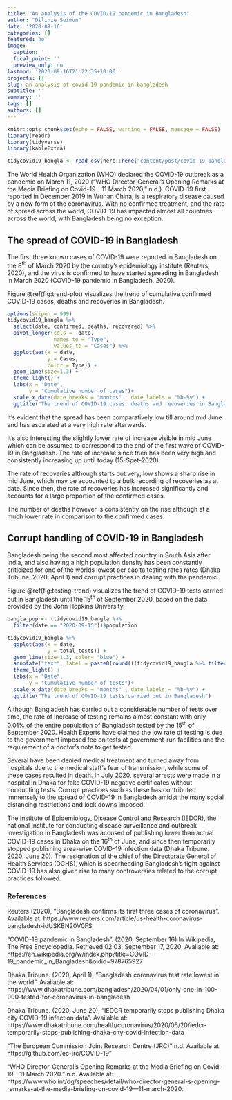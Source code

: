 ```yaml
---
title: "An analysis of the COVID-19 pandemic in Bangladesh"
author: "Dilinie Seimon"
date: '2020-09-16'
categories: []
featured: no
image:
  caption: ''
  focal_point: ''
  preview_only: no
lastmod: '2020-09-16T21:22:35+10:00'
projects: []
slug: an-analysis-of-covid-19-pandemic-in-bangladesh
subtitle: ''
summary: ''
tags: []
authors: []
---
```


```r
knitr::opts_chunk$set(echo = FALSE, warning = FALSE, message = FALSE)
library(readr)
library(tidyverse)
library(kableExtra)
```

```r
tidycovid19_bangla <- read_csv(here::here("content/post/covid-19-bangladesh/data/tidycovid19-bangladesh-data.csv"))
```

The World Health Organization (WHO) declared the COVID-19 outbreak as a pandemic on March 11, 2020  (“WHO Director-General’s Opening Remarks at the Media Briefing on Covid-19 - 11 March 2020,” n.d.). COVID-19 first reported in December 2019 in Wuhan China, is a respiratory disease caused by a new form of the coronavirus. With no confirmed treatment, and the rate of spread across the world, COVID-19 has impacted almost all countries across the world, with Bangladesh being no exception.

## The spread of COVID-19 in Bangladesh

The first three known cases of COVID-19 were reported in Bangladesh on the 8^th^ of March 2020 by the country's epidemiology institute (Reuters, 2020), and the virus is confirmed to have started spreading in Bangladesh in March 2020 (COVID-19 pandemic in Bangladesh, 2020).

Figure \@ref(fig:trend-plot) visualizes the trend of cumulative confirmed COVID-19 cases, deaths and recoveries in Bangladesh. 

```r
options(scipen = 999)
tidycovid19_bangla %>%
  select(date, confirmed, deaths, recovered) %>%
  pivot_longer(cols = -date,
               names_to = "Type",
               values_to = "Cases") %>%
  ggplot(aes(x = date,
             y = Cases,
             color = Type)) +
  geom_line(size=1.3) +
  theme_light() +
  labs(x = "Date",
       y = "Cumulative number of cases")+ 
  scale_x_date(date_breaks = "months" , date_labels = "%b-%y") +
  ggtitle("The trend of COVID-19 cases, deaths and recoveries in Bangladesh")
```

It's evident that the spread has been comparatively low till around mid June and has escalated at a very high rate afterwards.

It's also interesting the slightly lower rate of increase visible in mid June which can be assumed to correspond to the end of the first wave of COVID-19 in Bangladesh. The rate of increase since then has been very high and consistently increasing up until today (15-Spet-2020).

The rate of recoveries although starts out very, low shows a sharp rise in mid June, which may be accounted to a bulk recording of recoveries as at date. Since then, the rate of recoveries has increased significantly and accounts for a large proportion of the confirmed cases.

The number of deaths however is consistently on the rise although at a much lower rate in comparison to the confirmed cases.


## Corrupt handling of COVID-19 in Bangladesh


Bangladesh being the second most affected country in South Asia after India, and also having a high population density has been constantly criticized for one of the worlds lowest per capita testing rates rates (Dhaka Tribune. 2020, April 1) and corrupt practices in dealing with the pandemic.

Figure \@ref(fig:testing-trend) visualizes the trend of COVID-19 tests carried out in Bangladesh until the 15^th^ of September 2020, based on the data provided by the John Hopkins University.

```r
bangla_pop <- (tidycovid19_bangla %>%
  filter(date == "2020-09-15"))$population

tidycovid19_bangla %>%
  ggplot(aes(x = date,
             y = total_tests)) +
  geom_line(size=1.3, color= "blue") +
  annotate("text", label = paste0(round(((tidycovid19_bangla %>% filter(date == "2020-09-15"))$total_tests)/bangla_pop, 2)," %"), x = as.Date("2020-09-15"), y = (tidycovid19_bangla %>% filter(date == "2020-09-15"))$total_tests + 100000, colour = "red") +
  theme_light() +
  labs(x = "Date",
       y = "Cumulative number of tests")+ 
  scale_x_date(date_breaks = "months" , date_labels = "%b-%y") +
  ggtitle("The trend of COVID-19 tests carried out in Bangladesh")
```

Although Bangladesh has carried out a considerable number of tests over time, the rate of increase of testing remains almost constant with only 0.01% of the entire population of Bangladesh tested by the 15^th^ of September 2020. Health Experts have claimed the low rate of testing is due to the government imposed fee on tests at government-run facilities and the requirement of a doctor's note to get tested.

Several have been denied medical treatment and turned away from hospitals due to the medical staff's fear of transmission, while some of these cases resulted in death. In July 2020, several arrests were made in a hospital in Dhaka for fake COVID-19 negative certificates without conducting tests. Corrupt practices such as these has contributed immensely to the spread of COVID-19 in Bangladesh amidst the many social distancing restrictions and lock downs imposed.

The Institute of Epidemiology, Disease Control and Research (IEDCR), the national Institute for conducting disease surveillance and outbreak investigation in Bangladesh was accused of publishing lower than actual COVID-19 cases in Dhaka on the 16^th^ of June, and since then temporarily stopped publishing area-wise COVID-19 infection data (Dhaka Tribune. 2020, June 20). The resignation of the chief of the Directorate General of Health Services (DGHS), which is spearheading Bangladesh's fight against COVID-19 has also given rise to many controversies related to the corrupt practices followed.


### References

Reuters (2020), "Bangladesh confirms its first three cases of coronavirus".  Available at: https://www.reuters.com/article/us-health-coronavirus-bangladesh-idUSKBN20V0FS

"COVID-19 pandemic in Bangladesh". (2020, September 16) In Wikipedia, The Free Encyclopedia. Retrieved 02:03, September 17, 2020, Available at: https://en.wikipedia.org/w/index.php?title=COVID-19_pandemic_in_Bangladesh&oldid=978765927

Dhaka Tribune. (2020, April 1), "Bangladesh coronavirus test rate lowest in the world". Available at: https://www.dhakatribune.com/bangladesh/2020/04/01/only-one-in-100-000-tested-for-coronavirus-in-bangladesh

Dhaka Tribune. (2020, June 20), "IEDCR temporarily stops publishing Dhaka city COVID-19 infection data". Available at: https://www.dhakatribune.com/health/coronavirus/2020/06/20/iedcr-temporarily-stops-publishing-dhaka-city-covid-infection-data

"The  European Commission Joint Research Centre (JRC)" n.d. Available at: https://github.com/ec-jrc/COVID-19"

“WHO Director-General’s Opening Remarks at the Media Briefing on Covid-19 - 11 March 2020.” n.d. Available at: https://www.who.int/dg/speeches/detail/who-director-general-s-opening-remarks-at-the-media-briefing-on-covid-19---11-march-2020.

